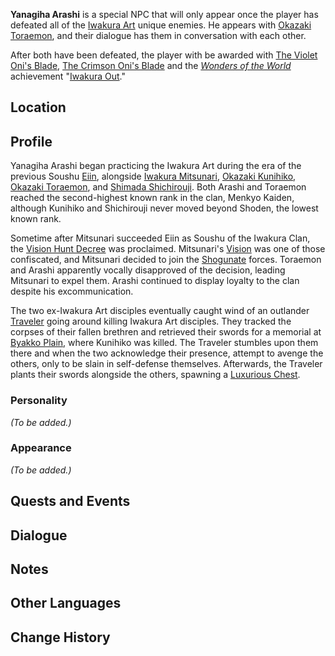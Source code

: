 {{Meta
<!-- Remove this template after adding the missing info -->
|missing_NPC_profile  = yes
}}
{{Character Infobox
|type             = NPC
|deceased         = Killed by Traveler in [[Iwakura Art's Downfall]]
|image            = NPC Yanagiha Arashi.png
|region           = Inazuma
|affiliation      = Iwakura Clan
|title            = Expelled Violet [[Oni]]
|title2           = Menkyo Kaiden
}}
'''Yanagiha Arashi''' is a special NPC that will only appear once the player has defeated all of the [[Iwakura Clan|Iwakura Art]] unique enemies. He appears with [[Okazaki Toraemon]], and their dialogue has them in conversation with each other.

After both have been defeated, the player with be awarded with [[The Violet Oni's Blade]], [[The Crimson Oni's Blade]] and the ''[[Wonders of the World]]'' achievement "[[Iwakura Out]]."

==Location==
{{Transclude|Okazaki Toraemon|Location}}

==Profile==
Yanagiha Arashi began practicing the Iwakura Art during the era of the previous Soushu [[Eiin]], alongside [[Iwakura Mitsunari]], [[Okazaki Kunihiko]], [[Okazaki Toraemon]], and [[Shimada Shichirouji]]. Both Arashi and Toraemon reached the second-highest known rank in the clan, Menkyo Kaiden, although Kunihiko and Shichirouji never moved beyond Shoden, the lowest known rank.

Sometime after Mitsunari succeeded Eiin as Soushu of the Iwakura Clan, the [[Vision Hunt Decree]] was proclaimed. Mitsunari's [[Vision]] was one of those confiscated, and Mitsunari decided to join the [[Shogunate]] forces. Toraemon and Arashi apparently vocally disapproved of the decision, leading Mitsunari to expel them. Arashi continued to display loyalty to the clan despite his excommunication.

The two ex-Iwakura Art disciples eventually caught wind of an outlander [[Traveler]] going around killing Iwakura Art disciples. They tracked the corpses of their fallen brethren and retrieved their swords for a memorial at [[Byakko Plain]], where Kunihiko was killed. The Traveler stumbles upon them there and when the two acknowledge their presence, attempt to avenge the others, only to be slain in self-defense themselves. Afterwards, the Traveler plants their swords alongside the others, spawning a [[Luxurious Chest]].

===Personality===
''(To be added.)''

===Appearance===
''(To be added.)''

==Quests and Events==
{{Quests and Events}}

==Dialogue==
{{Transclude|Okazaki Toraemon|Dialogue}}

==Notes==
{{Reflist|note=1}}

==Other Languages==
{{Other Languages
|default_hidden = 1
|en      = Yanagiha Arashi
|zhs     = 柳叶岚士
|zhs_rm  = Liǔyè Lánshì
|zht     = 柳葉嵐士
|zht_rm  = Liǔyè Lánshì
|ja      = {{Rubi|柳葉|やなぎば|嵐士|あらし}}
|ja_rm   = Yanagiha Arashi
|ko      = 야나기하 아라시
|ko_rm   = Yanagiha Arasi
|es      = Yanagiha Arashi
|fr      = Yanagiha Arashi
|ru      = Янагиха Араси
|th      = Yanagiha Arashi
|vi      = Yanagiha Arashi
|de      = Yanagiha Arashi
|id      = Yanagiha Arashi
|pt      = Yanagiha Arashi
|tr      = Yanagiha Arashi
|it      = Yanagiha Arashi
}}

==Change History==
{{Change History|2.0}}
<!--
==References==
{{Reflist}}
-->